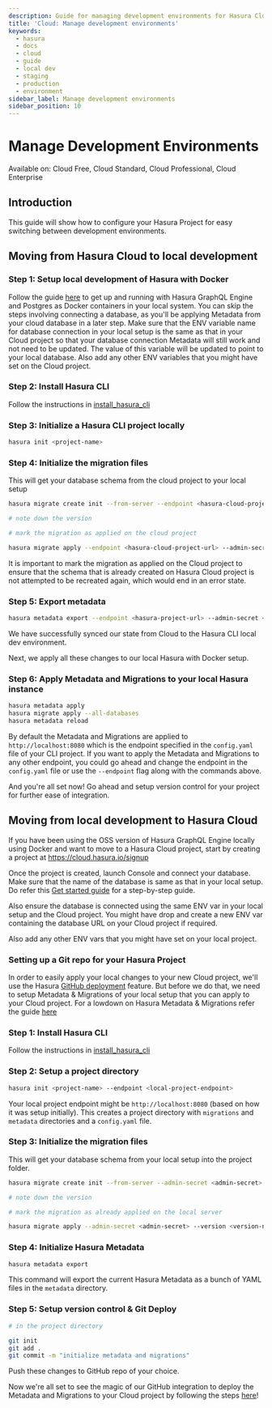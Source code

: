 ```yaml
---
description: Guide for managing development environments for Hasura Cloud
title: 'Cloud: Manage development environments'
keywords:
  - hasura
  - docs
  - cloud
  - guide
  - local dev
  - staging
  - production
  - environment
sidebar_label: Manage development environments
sidebar_position: 10
---
```



# Manage Development Environments

<div className="badge badge--primary heading-badge">
  Available on: Cloud Free, Cloud Standard, Cloud Professional, Cloud Enterprise
</div>

## Introduction

This guide will show how to configure your Hasura Project for easy switching between development environments.

## Moving from Hasura Cloud to local development

### Step 1: Setup local development of Hasura with Docker

Follow the guide [here](/getting-started/docker-simple.mdx) to get up and running with Hasura GraphQL Engine and
Postgres as Docker containers in your local system. You can skip the steps involving connecting a database, as you'll be
applying Metadata from your cloud database in a later step. Make sure that the ENV variable name for database connection
in your local setup is the same as that in your Cloud project so that your database connection Metadata will still work
and not need to be updated. The value of this variable will be updated to point to your local database. Also add any
other ENV variables that you might have set on the Cloud project.

### Step 2: Install Hasura CLI

Follow the instructions in [install_hasura_cli](/hasura-cli/install-hasura-cli.mdx)

### Step 3: Initialize a Hasura CLI project locally

```bash
hasura init <project-name>
```

### Step 4: Initialize the migration files

This will get your database schema from the cloud project to your local setup

```bash
hasura migrate create init --from-server --endpoint <hasura-cloud-project-url> --admin-secret <admin-secret> --database-name <database-name>

# note down the version

# mark the migration as applied on the cloud project

hasura migrate apply --endpoint <hasura-cloud-project-url> --admin-secret <admin-secret> --version <version-number> --skip-execution
```

It is important to mark the migration as applied on the Cloud project to ensure that the schema that is already created
on Hasura Cloud project is not attempted to be recreated again, which would end in an error state.

### Step 5: Export metadata

```bash
hasura metadata export --endpoint <hasura-project-url> --admin-secret <admin-secret>
```

We have successfully synced our state from Cloud to the Hasura CLI local dev environment.

Next, we apply all these changes to our local Hasura with Docker setup.

### Step 6: Apply Metadata and Migrations to your local Hasura instance

```bash
hasura metadata apply
hasura migrate apply --all-databases
hasura metadata reload
```

By default the Metadata and Migrations are applied to `http://localhost:8080` which is the endpoint specified in the
`config.yaml` file of your CLI project. If you want to apply the Metadata and Migrations to any other endpoint, you
could go ahead and change the endpoint in the `config.yaml` file or use the `--endpoint` flag along with the commands
above.

And you're all set now! Go ahead and setup version control for your project for further ease of integration.

## Moving from local development to Hasura Cloud

If you have been using the OSS version of Hasura GraphQL Engine locally using Docker and want to move to a Hasura Cloud
project, start by creating a project at <https://cloud.hasura.io/signup>

Once the project is created, launch Console and connect your database. Make sure that the name of the database is same
as that in your local setup. Do refer this [Get started guide](/getting-started/getting-started-cloud.mdx) for a
step-by-step guide.

Also ensure the database is connected using the same ENV var in your local setup and the Cloud project. You might have
drop and create a new ENV var containing the database URL on your Cloud project if required.

Also add any other ENV vars that you might have set on your local project.

### Setting up a Git repo for your Hasura Project

In order to easily apply your local changes to your new Cloud project, we'll use the Hasura
[GitHub deployment](/hasura-cloud/ci-cd/github-integration.mdx) feature. But before we do that, we need to setup
Metadata & Migrations of your local setup that you can apply to your Cloud project. For a lowdown on Hasura Metadata &
Migrations refer the guide [here](/migrations-metadata-seeds/index.mdx)

### Step 1: Install Hasura CLI

Follow the instructions in [install_hasura_cli](/hasura-cli/install-hasura-cli.mdx)

### Step 2: Setup a project directory

```bash
hasura init <project-name> --endpoint <local-project-endpoint>
```

Your local project endpoint might be `http://localhost:8080` (based on how it was setup initially). This creates a
project directory with `migrations` and `metadata` directories and a `config.yaml` file.

### Step 3: Initialize the migration files

This will get your database schema from your local setup into the project folder.

```bash
hasura migrate create init --from-server --admin-secret <admin-secret> --database-name <database-name>

# note down the version

# mark the migration as already applied on the local server

hasura migrate apply --admin-secret <admin-secret> --version <version-number> --skip-execution
```

### Step 4: Initialize Hasura Metadata

```bash
hasura metadata export
```

This command will export the current Hasura Metadata as a bunch of YAML files in the `metadata` directory.

### Step 5: Setup version control & Git Deploy

```bash
# in the project directory

git init
git add .
git commit -m "initialize metadata and migrations"
```

Push these changes to GitHub repo of your choice.

Now we're all set to see the magic of our GitHub integration to deploy the Metadata and Migrations to your Cloud project
by following the steps [here](/hasura-cloud/ci-cd/github-integration.mdx)!
